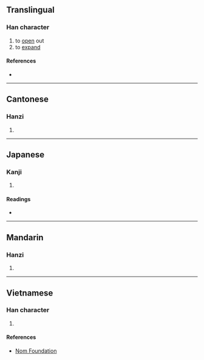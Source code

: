 {{character info/new}}
==Translingual==

===Han character===
{{Han char|rn=64|rad=手|as=06|sn=9|four=53014|canj=QJHP|ids=⿰扌宅}}

# to [[open]] out
# to [[expand]]

====References====
* {{Han ref|kx=0431.030|dkj=12060|hdz=31875.100|uh=6313|ud=25363|bh=CEE1|bd=52961}}

----

==Cantonese==

===Hanzi===
{{yue-hanzi|jyut=[[zaa1]]|y=ja1}}

# {{defn|lang=yue|sort=手06}}

----

==Japanese==

===Kanji===
{{ja-kanji|grade=|rs=手06}}

# {{defn|lang=ja|sort=手06}}

====Readings====
* {{ja-readings|on=[[た]] (ta)|kun=[[ひらく]] (hiraku)}}

----

==Mandarin==

===Hanzi===
{{cmn-hanzi|pin=[[zhā]] ([[zha1]])|wg=cha<sup>1</sup>}}

# {{defn|lang=cmn|sort=手06}}

----

==Vietnamese==

===Han character===
{{vi-hantu|tra|rs=手06}}

# {{defn|lang=vi|sort=手06}}

====References====
* [http://nomfoundation.org/common/nom_details.php?codepoint=6313 Nom Foundation]
